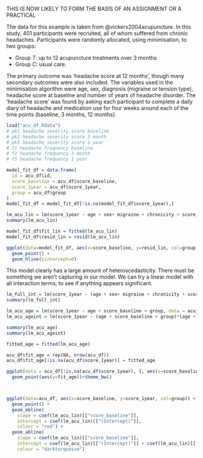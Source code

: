 
THIS IS NOW LIKELY TO FORM THE BASIS OF AN ASSIGNMENT OR A PRACTICAL

The data for this example is taken from @vickers2004acupuncture.
In this study, 401 participants were recruited, all of whom suffered from chronic headaches. Participants were randomly allocated, using minimisation, to two groups:
  
  * Group $T$: up to 12 acupuncture treatments over 3 months
* Group $C$: usual care.

The primary outcome was 'headache score at 12 months', though many secondary outcomes were also included. The variables used in the minimisation algorithm were age, sex, diagnosis (migraine or tension type), headache score at baseline and number of years of headache disorder. The 'headache score' was found by asking each participant to complete a daily diary of headache and medication use for four weeks around each of the time points (baseline, 3 months, 12 months). 

```r
load("acu_df.Rdata")
# pk1 headache severity score baseline
# pk2 headache severity score 3 month
# pk5 headache severity score 1 year
# f1 headache frequency baseline
# f2 headache frequency 3 month
# f5 headache frequency 1 year

model_fit_df = data.frame(
  id = acu_df$id,
  score_baseline = acu_df$score_baseline,
  score_1year = acu_df$score_1year,
  group = acu_df$group
)
model_fit_df = model_fit_df[!is.na(model_fit_df$score_1year),]

lm_acu_lin = lm(score_1year ~ age + sex+ migraine + chronicity + score_baseline + group, data = acu_df )
summary(lm_acu_lin)

model_fit_df$fit_lin = fitted(lm_acu_lin)
model_fit_df$resid_lin = resid(lm_acu_lin)

ggplot(data=model_fit_df, aes(x=score_baseline, y=resid_lin, col=group)) + 
  geom_point() +
  geom_hline(yintercept=0)

```
This model clearly has a large amount of heteroscedasticity. There must be something we aren't capturing in our model. We can try a linear model with all interaction terms, to see if anything appears significant.

```r
lm_full_int = lm(score_1year ~ (age + sex+ migraine + chronicity + score_baseline + group)*(age + sex+ migraine + chronicity + score_baseline + group), data=acu_df)
summary(lm_full_int)

lm_acu_age = lm(score_1year ~ age + score_baseline + group, data = acu_df )
lm_acu_ageint = lm(score_1year ~ (age + score_baseline + group)*(age + score_baseline + group), data = acu_df )

summary(lm_acu_age)
summary(lm_acu_ageint)

fitted_age = fitted(lm_acu_age)

acu_df$fit_age = rep(NA, nrow(acu_df))
acu_df$fit_age[!is.na(acu_df$score_1year)] = fitted_age

ggplot(data = acu_df[!is.na(acu_df$score_1year), ], aes(x=score_baseline, y=score_1year, col=group)) + geom_point(alpha=0.25) +
  geom_point(aes(y=fit_age))+theme_bw()



ggplot(data=acu_df, aes(x=score_baseline, y=score_1year, col=group)) + 
  geom_point() + 
  geom_abline(
    slope = coef(lm_acu_lin)[["score_baseline"]],
    intercept = coef(lm_acu_lin)[["(Intercept)"]],
    colour = "red") +
  geom_abline(
    slope = coef(lm_acu_lin)[["score_baseline"]],
    intercept = coef(lm_acu_lin)[["(Intercept)"]] + coef(lm_acu_lin)[["group1"]],
    colour = "darkturquoise")
```
